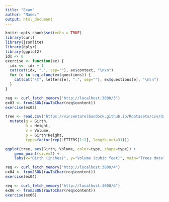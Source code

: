 ```yaml
---
title: "Exam"
author: "Name:"
output: html_document
---
```


```r
knitr::opts_chunk$set(echo = TRUE)
library(curl)
library(jsonlite)
library(dplyr)
library(ggplot2)
idx <- 0
exercise <- function(ex) {
  idx <<- idx + 1
  cat(cat(idx, ".", sep=""), ex$context, "\n\n")
  for (e in seq_along(ex$questions)) {
    cat(cat("\t", letters[e], ".", sep=""), ex$questions[e], "\n\n")
  }
}
```

```r
req <- curl_fetch_memory("http://localhost:3000/3")
ex03 <- fromJSON(rawToChar(req$content))
exercise(ex03)
```

```r
tree <- read.csv("https://vincentarelbundock.github.io/Rdatasets/csv/datasets/trees.csv") %>%
  mutate(g = Girth,
         h = Height,
         v = Volume,
         p = Girth*Height,
         type=factor(rep(LETTERS[1:2], length.out=31)))

ggplot(tree, aes(Girth, Volume, color=type, shape=type)) +
    geom_point(size=2) +
    labs(x="Girth (inches)", y="Volume (cubic feet)", main="Trees data")
```


```r
req <- curl_fetch_memory("http://localhost:3000/4")
ex04 <- fromJSON(rawToChar(req$content))
exercise(ex04)
```


```r
req <- curl_fetch_memory("http://localhost:3000/6")
ex06 <- fromJSON(rawToChar(req$content))
exercise(ex06)
```
